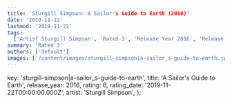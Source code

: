 ```yaml
---
title: 'Sturgill Simpson: A Sailor's Guide to Earth (2016)'
date: '2019-11-22'
lastmod: '2019-11-22'
tags:
  ['Artist Sturgill Simpson', 'Rated 3', 'Release Year 2016', 'Release Decade 2010']
summary: 'Rated 3'
authors: ['default']
images: ['/content/images/sturgill-simpson|a-sailor_s-guide-to-earth.jpg']
---
```


  key: 'sturgill-simpson|a-sailor_s-guide-to-earth',
  title: 'A Sailor's Guide to Earth',
  release_year: 2016,
  rating: 6,
  rating_date: '2019-11-22T00:00:00.000Z',
  artist: 'Sturgill Simpson',
};

<MusicRating data={data} />
